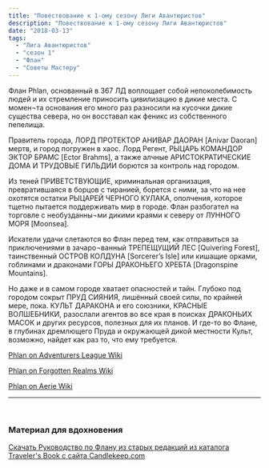 ```yaml
---
title: "Повествование к 1-ому сезону Лиги Авантюристов"
description: "Повествование к 1-ому сезону Лиги Авантюристов"
date: "2018-03-13"
tags:
  - "Лига Авантюристов"
  - "сезон 1"
  - "Флан"
  - "Советы Мастеру"
---
```


Флан Phlan, основанный в 367 ЛД воплощает собой непоколебимость людей и их стремление приносить цивилизацию в дикие места. С момен¬та основания его много раз разносили на кусочки дикие существа севера, но он восставал как феникс из собственного пепелища.

Правитель города, ЛОРД ПРОТЕКТОР АНИВАР ДАОРАН \[Anivar Daoran\] мертв, и город погружен в хаос. Лорд Регент, РЫЦАРЬ КОМАНДОР ЭКТОР БРАМС \[Ector Brahms\], а также алчные АРИСТОКРАТИЧЕСКИЕ ДОМА И ТРУДОВЫЕ ГИЛЬДИИ борются за контроль над городом.

Из теней ПРИВЕТСТВУЮЩИЕ, криминальная организация, превратившаяся в борцов с тиранией, борется с ними, за что на нее охотятся остатки РЫЦАРЕЙ ЧЕРНОГО КУЛАКА, ополчения, которое тщетно пытается поддерживать мир в городе. Флан разбогател на торговле с необузданны¬ми дикими краями к северу от ЛУННОГО МОРЯ \[Moonsea\].

Искатели удачи слетаются во Флан перед тем, как отправиться за приключениями в зачаро¬ванный ТРЕПЕЩУЩИЙ ЛЕС \[Quivering Forest\], таинственный ОСТРОВ КОЛДУНА \[Sorcerer’s Isle\] или кишащие орками, гоблинами и драконами ГОРЫ ДРАКОНЬЕГО ХРЕБТА \[Dragonspine Mountains\].

Но даже и в самом городе хватает опасностей и тайн. Глубоко под городом сокрыт ПРУД СИЯНИЯ, лишённый своей силы, по крайней мере, пока. КУЛЬТ ДАРАКОНА и его союзники, КРАСНЫЕ ВОЛШЕБНИКИ, разослали агентов во все края в поисках ДРАКОНЬИХ МАСОК и других ресурсов, полезных для их планов. И где-то во Флане, в глубинах дремлющего Пруда и окружающей дикой местности Культ, возможно, найдет как раз то, что ему требуется.

[Phlan on Adventurers League Wiki](https://adventurersleague.wikia.com/wiki/Phlan)

[Phlan on Forgotten Realms Wiki](https://forgottenrealms.wikia.com/wiki/Phlan)

[Phlan on Aerie Wiki](http://wiki.aerie.ru/wiki/Флан)

---

 

### Материал для вдохновения

[Скачать Руководство по Флану из старых редакций из каталога Traveler's Book с сайта Candlekeep.com](/wp-content/uploads/2018/07/phlancore.pdf "PhlanCore")
